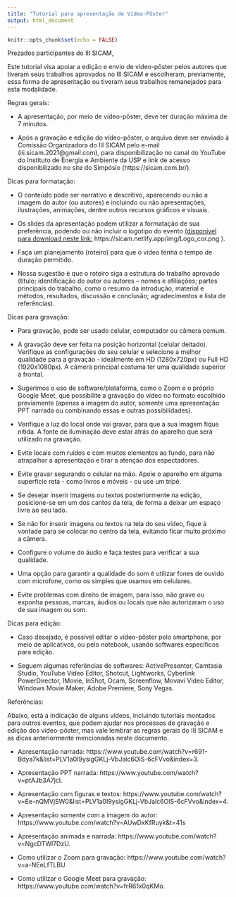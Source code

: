 ```yaml
---
title: "Tutorial para apresentação de Vídeo-Pôster"
output: html_document
---
```


```r
knitr::opts_chunk$set(echo = FALSE)
```

<link rel="stylesheet" href="https://cdn.jsdelivr.net/gh/jpswalsh/academicons@1/css/academicons.min.css">


Prezados participantes do III SICAM, 

Este tutorial visa apoiar a edição e envio de vídeo-pôster pelos autores que tiveram seus trabalhos aprovados no III SICAM e escolheram, previamente, essa forma de apresentação ou tiveram seus trabalhos remanejados para esta modalidade.

Regras gerais:

- A apresentação, por meio de vídeo-pôster, deve ter duração máxima de 7 minutos.

- Após a gravação e edição do vídeo-pôster, o arquivo deve ser enviado à Comissão Organizadora do III SICAM pelo e-mail (iii.sicam.2021@gmail.com), para disponibilização no canal do YouTube do Instituto de Energia e Ambiente da USP e link de acesso disponibilizado no site do Simpósio (https://sicam.com.br/).

Dicas para formatação: 

- O conteúdo pode ser narrativo e descritivo, aparecendo ou não a imagem do autor (ou autores) e incluindo ou não apresentações, ilustrações, animações, dentre outros recursos gráficos e visuais.

- Os slides da apresentação podem utilizar a formatação de sua preferência, podendo ou não incluir o logotipo do evento [(disponível para download neste link: ](https://sicam.netlify.app/img/Logo_cor.png) https://sicam.netlify.app/img/Logo_cor.png ).

- Faça um planejamento (roteiro) para que o vídeo tenha o tempo de duração permitido.

- Nossa sugestão é que o roteiro siga a estrutura do trabalho aprovado (título; identificação do autor ou autores – nomes e afiliações; partes principais do trabalho, como o resumo da introdução, material e métodos, resultados, discussão e conclusão; agradecimentos e lista de referências).

Dicas para gravação:

- Para gravação, pode ser usado celular, computador ou câmera comum. 

- A gravação deve ser feita na posição horizontal (celular deitado). Verifique as configurações do seu celular e selecione a melhor qualidade para a gravação - idealmente em HD (1280x720px) ou Full HD (1920x1080px). A câmera principal costuma ter uma qualidade superior à frontal.

- Sugerimos o uso de software/plataforma, como o Zoom e o próprio Google Meet, que possibilite a gravação do vídeo no formato escolhido previamente (apenas a imagem do autor, somente uma apresentação PPT narrada ou combinando essas e outras possibilidades).

- Verifique a luz do local onde vai gravar, para que a sua imagem fique nítida. A fonte de iluminação deve estar atrás do aparelho que será utilizado na gravação. 

- Evite locais com ruídos e com muitos elementos ao fundo, para não atrapalhar a apresentação e tirar a atenção dos espectadores.

- Evite gravar segurando o celular na mão. Apoie o aparelho em alguma superfície reta - como livros e móveis - ou use um tripé.

- Se desejar inserir imagens ou textos posteriormente na edição, posicione-se em um dos cantos da tela, de forma a deixar um espaço livre ao seu lado. 

- Se não for inserir imagens ou textos na tela do seu vídeo, fique à vontade para se colocar no centro da tela, evitando ficar muito próximo a câmera.

- Configure o volume do áudio e faça testes para verificar a sua qualidade.

- Uma opção para garantir a qualidade do som é utilizar fones de ouvido com microfone, como os simples que usamos em celulares.

- Evite problemas com direito de imagem, para isso, não grave ou exponha pessoas, marcas, áudios ou locais que não autorizaram o uso de sua imagem ou som.

Dicas para edição:

- Caso desejado, é possível editar o vídeo-pôster pelo smartphone, por meio de aplicativos, ou pelo notebook, usando softwares específicos para edição. 

- Seguem algumas referências de softwares: ActivePresenter, Camtasia Studio, YouTube Video Editor, Shotcut, Lightworks, Cyberlink PowerDirector, IMovie, InShot, Ocam, Screenflow, Movavi Video Editor, Windows Movie Maker, Adobe Premiere, Sony Vegas.

Referências:

Abaixo, está a indicação de alguns vídeos, incluindo tutoriais montados para outros eventos, que podem ajudar nos processos de gravação e edição dos vídeo-pôster, mas vale lembrar as regras gerais do III SICAM e as dicas anteriormente mencionadas neste documento.

- Apresentação narrada: https://www.youtube.com/watch?v=r691-Bdya7k&list=PLV1a0I9ysigGKLj-VbJalc6OlS-6cFVvo&index=3.

- Apresentação PPT narrada: https://www.youtube.com/watch?v=ptAJb3A7jcI.

- Apresentação com figuras e textos: https://www.youtube.com/watch?v=Ee-nQMVjSW0&list=PLV1a0I9ysigGKLj-VbJalc6OlS-6cFVvo&index=4.

- Apresentação somente com a imagem do autor: https://www.youtube.com/watch?v=AUwDxKfRuyk&t=41s

- Apresentação animada e narrada: https://www.youtube.com/watch?v=NgcDTWl7DzU.

- Como utilizar o Zoom para gravação:  https://www.youtube.com/watch?v=a-NEeLfTLBU

- Como utilizar o Google Meet para gravação: https://www.youtube.com/watch?v=frR61x0qKMo.

